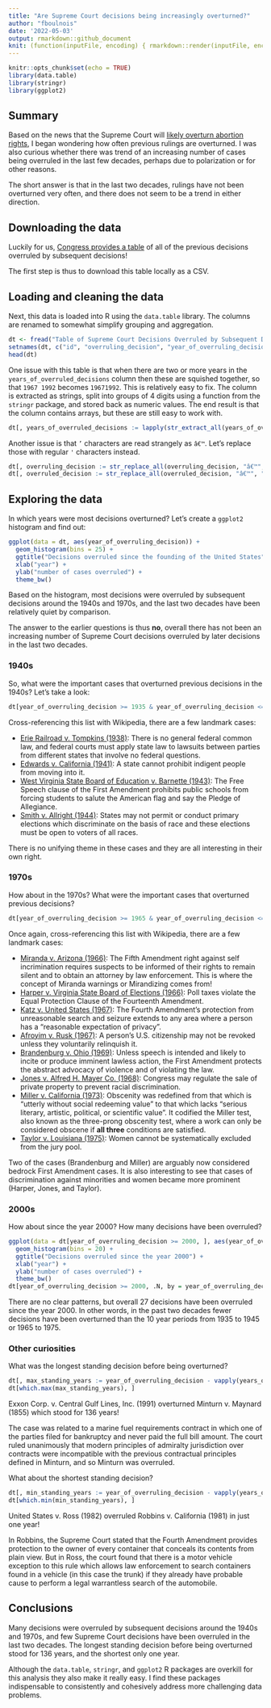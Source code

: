 ```yaml
---
title: "Are Supreme Court decisions being increasingly overturned?"
author: "fboulnois"
date: '2022-05-03'
output: rmarkdown::github_document
knit: (function(inputFile, encoding) { rmarkdown::render(inputFile, encoding = encoding, output_file = file.path(dirname(inputFile), 'README.md')) })
---
```


```r
knitr::opts_chunk$set(echo = TRUE)
library(data.table)
library(stringr)
library(ggplot2)
```

## Summary

Based on the news that the Supreme Court will [likely overturn abortion rights](https://www.politico.com/news/2022/05/02/supreme-court-abortion-draft-opinion-00029473), I began wondering how often previous rulings are overturned. I was also curious whether there was trend of an increasing number of cases being overruled in the last few decades, perhaps due to polarization or for other reasons.

The short answer is that in the last two decades, rulings have not been overturned very often, and there does not seem to be a trend in either direction.

## Downloading the data

Luckily for us, [Congress provides a table](https://constitution.congress.gov/resources/decisions-overruled/) of all of the previous decisions overruled by subsequent decisions!

The first step is thus to download this table locally as a CSV.

## Loading and cleaning the data

Next, this data is loaded into R using the `data.table` library. The columns are renamed to somewhat simplify grouping and aggregation.

```r
dt <- fread("Table of Supreme Court Decisions Overruled by Subsequent Decisions Resources Constitution Annotated Congress.gov Library of Congress.csv")
setnames(dt, c("id", "overruling_decision", "year_of_overruling_decision", "overruled_decision", "years_of_overruled_decisions"))
head(dt)
```

One issue with this table is that when there are two or more years in the `years_of_overruled_decisions` column then these are squished together, so that `1967 1992` becomes `19671992`. This is relatively easy to fix. The column is extracted as strings, split into groups of 4 digits using a function from the `stringr` package, and stored back as numeric values. The end result is that the column contains arrays, but these are still easy to work with.

```r
dt[, years_of_overruled_decisions := lapply(str_extract_all(years_of_overruled_decisions, "\\d{4}"), as.numeric)]
```

Another issue is that `’` characters are read strangely as `â€™`. Let's replace those with regular `'` characters instead.

```r
dt[, overruling_decision := str_replace_all(overruling_decision, "â€™", "'")]
dt[, overruled_decision := str_replace_all(overruled_decision, "â€™", "'")]
```

## Exploring the data

In which years were most decisions overturned? Let's create a `ggplot2` histogram and find out:

```r
ggplot(data = dt, aes(year_of_overruling_decision)) +
  geom_histogram(bins = 25) +
  ggtitle("Decisions overruled since the founding of the United States") +
  xlab("year") +
  ylab("number of cases overruled") +
  theme_bw()
```

Based on the histogram, most decisions were overruled by subsequent decisions around the 1940s and 1970s, and the last two decades have been relatively quiet by comparison.

The answer to the earlier questions is thus **no**, overall there has not been an increasing number of Supreme Court decisions overruled by later decisions in the last two decades.

### 1940s

So, what were the important cases that overturned previous decisions in the 1940s? Let's take a look:

```r
dt[year_of_overruling_decision >= 1935 & year_of_overruling_decision <= 1945, overruling_decision]
```

Cross-referencing this list with Wikipedia, there are a few landmark cases:

-   [Erie Railroad v. Tompkins (1938)](https://en.wikipedia.org/wiki/Erie_Railroad_Co._v._Tompkins): There is no general federal common law, and federal courts must apply state law to lawsuits between parties from different states that involve no federal questions.
-   [Edwards v. California (1941)](https://en.wikipedia.org/wiki/Edwards_v._California): A state cannot prohibit indigent people from moving into it.
-   [West Virginia State Board of Education v. Barnette (1943)](https://en.wikipedia.org/wiki/West_Virginia_State_Board_of_Education_v._Barnette): The Free Speech clause of the First Amendment prohibits public schools from forcing students to salute the American flag and say the Pledge of Allegiance.
-   [Smith v. Allright (1944)](https://en.wikipedia.org/wiki/Smith_v._Allwright): States may not permit or conduct primary elections which discriminate on the basis of race and these elections must be open to voters of all races.

There is no unifying theme in these cases and they are all interesting in their own right.

### 1970s

How about in the 1970s? What were the important cases that overturned previous decisions?

```r
dt[year_of_overruling_decision >= 1965 & year_of_overruling_decision <= 1975, overruling_decision]
```

Once again, cross-referencing this list with Wikipedia, there are a few landmark cases:

-   [Miranda v. Arizona (1966)](https://en.wikipedia.org/wiki/Miranda_v._Arizona): The Fifth Amendment right against self incrimination requires suspects to be informed of their rights to remain silent and to obtain an attorney by law enforcement. This is where the concept of Miranda warnings or Mirandizing comes from!
-   [Harper v. Virginia State Board of Elections (1966)](https://en.wikipedia.org/wiki/Harper_v._Virginia_State_Board_of_Elections): Poll taxes violate the Equal Protection Clause of the Fourteenth Amendment.
-   [Katz v. United States (1967)](https://en.wikipedia.org/wiki/Katz_v._United_States): The Fourth Amendment's protection from unreasonable search and seizure extends to any area where a person has a "reasonable expectation of privacy".
-   [Afroyim v. Rusk (1967)](https://en.wikipedia.org/wiki/Afroyim_v._Rusk): A person's U.S. citizenship may not be revoked unless they voluntarily relinquish it.
-   [Brandenburg v. Ohio (1969)](https://en.wikipedia.org/wiki/Brandenburg_v._Ohio): Unless speech is intended and likely to incite or produce imminent lawless action, the First Amendment protects the abstract advocacy of violence and of violating the law.
-   [Jones v. Alfred H. Mayer Co. (1968)](https://en.wikipedia.org/wiki/Jones_v._Alfred_H._Mayer_Co.): Congress may regulate the sale of private property to prevent racial discrimination.
-   [Miller v. California (1973)](https://en.wikipedia.org/wiki/Miller_v._California): Obscenity was redefined from that which is "utterly without social redeeming value" to that which lacks "serious literary, artistic, political, or scientific value". It codified the Miller test, also known as the three-prong obscenity test, where a work can only be considered obscene if **all three** conditions are satisfied.
-   [Taylor v. Louisiana (1975)](https://en.wikipedia.org/wiki/Taylor_v._Louisiana): Women cannot be systematically excluded from the jury pool.

Two of the cases (Brandenburg and Miller) are arguably now considered bedrock First Amendment cases. It is also interesting to see that cases of discrimination against minorities and women became more prominent (Harper, Jones, and Taylor).

### 2000s

How about since the year 2000? How many decisions have been overruled?

```r
ggplot(data = dt[year_of_overruling_decision >= 2000, ], aes(year_of_overruling_decision)) +
  geom_histogram(bins = 20) +
  ggtitle("Decisions overruled since the year 2000") +
  xlab("year") +
  ylab("number of cases overruled") +
  theme_bw()
dt[year_of_overruling_decision >= 2000, .N, by = year_of_overruling_decision][, sum(N)]
```

There are no clear patterns, but overall 27 decisions have been overruled since the year 2000. In other words, in the past two decades fewer decisions have been overturned than the 10 year periods from 1935 to 1945 or 1965 to 1975.

### Other curiosities

What was the longest standing decision before being overturned?

```r
dt[, max_standing_years := year_of_overruling_decision - vapply(years_of_overruled_decisions, min, numeric(1))]
dt[which.max(max_standing_years), ]
```

Exxon Corp. v. Central Gulf Lines, Inc. (1991) overturned Minturn v. Maynard (1855) which stood for 136 years!

The case was related to a marine fuel requirements contract in which one of the parties filed for bankruptcy and never paid the full bill amount. The court ruled unanimously that modern principles of admiralty jurisdiction over contracts were incompatible with the previous contractual principles defined in Minturn, and so Minturn was overruled.

What about the shortest standing decision?

```r
dt[, min_standing_years := year_of_overruling_decision - vapply(years_of_overruled_decisions, max, numeric(1))]
dt[which.min(min_standing_years), ]
```

United States v. Ross (1982) overruled Robbins v. California (1981) in just one year!

In Robbins, the Supreme Court stated that the Fourth Amendment provides protection to the owner of every container that conceals its contents from plain view. But in Ross, the court found that there is a motor vehicle exception to this rule which allows law enforcement to search containers found in a vehicle (in this case the trunk) if they already have probable cause to perform a legal warrantless search of the automobile.

## Conclusions

Many decisions were overruled by subsequent decisions around the 1940s and 1970s, and few Supreme Court decisions have been overruled in the last two decades. The longest standing decision before being overturned stood for 136 years, and the shortest only one year.

Although the `data.table`, `stringr`, and `ggplot2` R packages are overkill for this analysis they also make it really easy. I find these packages indispensable to consistently and cohesively address more challenging data problems.
